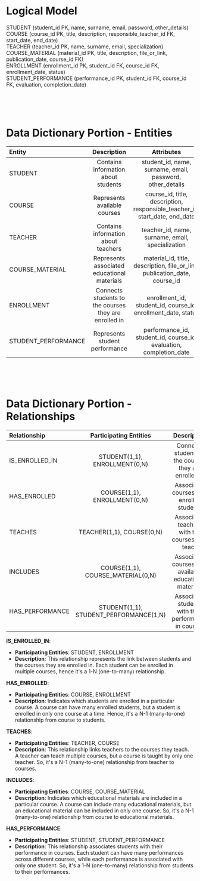 # Logical Model

STUDENT (student_id PK, name, surname, email, password, other_details)\
COURSE (course_id PK, title, description, responsible_teacher_id FK, start_date, end_date)\
TEACHER (teacher_id PK, name, surname, email, specialization)\
COURSE_MATERIAL (material_id PK, title, description, file_or_link, publication_date, course_id FK)\
ENROLLMENT (enrollment_id PK, student_id FK, course_id FK, enrollment_date, status)\
STUDENT_PERFORMANCE (performance_id PK, student_id FK, course_id FK, evaluation, completion_date)

<br />
<br />
<br />

# Data Dictionary Portion - Entities

| Entity              |                      Description                      |                                 Attributes                                  |  Identifiers   |
| :------------------ | :---------------------------------------------------: | :-------------------------------------------------------------------------: | :------------: |
| STUDENT             |          Contains information about students          |          student_id, name, surname, email, password, other_details          |   Student ID   |
| COURSE              |             Represents available courses              | course_id, title, description, responsible_teacher_id, start_date, end_date |   course_id    |
| TEACHER             |          Contains information about teachers          |              teacher_id, name, surname, email, specialization               |   teacher_id   |
| COURSE_MATERIAL     |      Represents associated educational materials      | material_id, title, description, file_or_link, publication_date, course_id  |  material_id   |
| ENROLLMENT          | Connects students to the courses they are enrolled in |        enrollment_id, student_id, course_id, enrollment_date, status        | enrollment_id  |
| STUDENT_PERFORMANCE |            Represents student performance             |     performance_id, student_id, course_id, evaluation, completion_date      | performance_id |

<br />
<br />
<br />

# Data Dictionary Portion - Relationships

| Relationship    |         Participating Entities         |                       Description                       |         Attributes          |
| :-------------- | :------------------------------------: | :-----------------------------------------------------: | :-------------------------: |
| IS_ENROLLED_IN  |     STUDENT(1,1), ENROLLMENT(0,N)      |  Connects students to the courses they are enrolled in  |                             |
| HAS_ENROLLED    |      COURSE(1,1), ENROLLMENT(0,N)      |        Associates courses with enrolled students        |   enrollment_date, status   |
| TEACHES         |       TEACHER(1,1), COURSE(0,N)        |     Associates teachers with the courses they teach     |                             |
| INCLUDES        |   COURSE(1,1), COURSE_MATERIAL(0,N)    | Associates courses with available educational materials |                             |
| HAS_PERFORMANCE | STUDENT(1,1), STUDENT_PERFORMANCE(1,N) |  Associates students with their performance in courses  | evaluation, completion_date |

**IS_ENROLLED_IN**:

- **Participating Entities**: STUDENT, ENROLLMENT
- **Description**: This relationship represents the link between students and the courses they are enrolled in. Each student can be enrolled in multiple courses, hence it's a 1-N (one-to-many) relationship.

**HAS_ENROLLED**:

- **Participating Entities**: COURSE, ENROLLMENT
- **Description**: Indicates which students are enrolled in a particular course. A course can have many enrolled students, but a student is enrolled in only one course at a time. Hence, it's a N-1 (many-to-one) relationship from course to students.

**TEACHES**:

- **Participating Entities**: TEACHER, COURSE
- **Description**: This relationship links teachers to the courses they teach. A teacher can teach multiple courses, but a course is taught by only one teacher. So, it's a N-1 (many-to-one) relationship from teacher to courses.

**INCLUDES**:

- **Participating Entities**: COURSE, COURSE_MATERIAL
- **Description**: Indicates which educational materials are included in a particular course. A course can include many educational materials, but an educational material can be included in only one course. So, it's a N-1 (many-to-one) relationship from course to educational materials.

**HAS_PERFORMANCE**:

- **Participating Entities**: STUDENT, STUDENT_PERFORMANCE
- **Description**: This relationship associates students with their performance in courses. Each student can have many performances across different courses, while each performance is associated with only one student. So, it's a 1-N (one-to-many) relationship from students to their performances.
